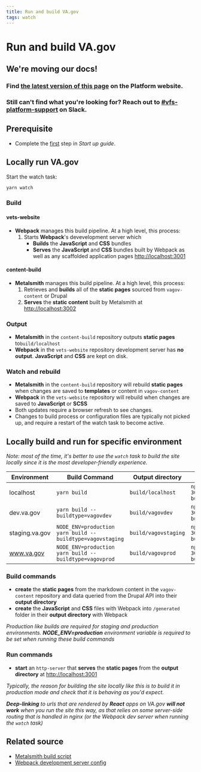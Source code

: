 ```yaml
---
title: Run and build VA.gov
tags: watch
---
```


# Run and build VA.gov

<div class="deprecation-message">
    <h2>We're moving our docs!</h2>
    <h3>Find <a href="https://depo-platform-documentation.scrollhelp.site/developer-docs/Running-VA.gov-locally.1844248620.html">the latest version of this page</a> on the Platform website.</h3>
    <h3>Still can't find what you're looking for? Reach out to <a href="https://dsva.slack.com/archives/CBU0KDSB1">#vfs-platform-support</a> on Slack.</h3>
</div>

## Prerequisite

- Complete the [first](/getting-started) step in *Start up guide*.

## Locally run VA.gov

Start the watch task:
```bash
yarn watch
```
### Build

#### vets-website
  - **Webpack** manages this build pipeline. At a high level, this process:
    1. Starts **Webpack**'s devevelopment server which
       - **Builds** the **JavaScript** and **CSS** bundles
       - **Serves** the **JavaScript** and **CSS** bundles built by Webpack as well as any scaffolded application pages [http://localhost:3001](http://localhost:3001)

#### content-build
  - **Metalsmith** manages this build pipeline. At a high level, this process:
    1. Retrieves and **builds** all of the **static pages** sourced from `vagov-content` or Drupal
    2. **Serves** the **static content** built by Metalsmith at [http://localhost:3002](http://localhost:3002)

### Output
  - **Metalsmith** in the `content-build` repository outputs **static pages** to`build/localhost`
  - **Webpack** in the `vets-website` repository development server has **no output**. **JavaScript** and **CSS** are kept on disk.

### Watch and rebuild
  - **Metalsmith** in the `content-build` repository will rebuild **static pages** when changes are saved to **templates** or content in `vagov-content`
  - **Webpack** in the `vets-website` repository will rebuild when changes are saved to **JavaScript** or **SCSS**
  - Both updates require a browser refresh to see changes.
  - Changes to build process or configuration files are typically not picked up, and require a restart of the watch task to become active.

## Locally build and run for specific environment

_Note: most of the time, it's better to use the `watch` task to build the site locally since it is the most developer-friendly experience._

| Environment | Build Command | Output directory | Run Command |
| --- | --- | --- | ---|
| localhost | `yarn build` | `build/localhost` | `npx http-server -p 3001 build/localhost` |
| dev.va.gov | `yarn build --buildtype=vagovdev` | `build/vagovdev` | `npx http-server -p 3001 build/vagovdev` |
| staging.va.gov | `NODE_ENV=production yarn build --buildtype=vagovstaging` | `build/vagovstaging` | `npx http-server -p 3001 build/vagovstaging` |
| www.va.gov | `NODE_ENV=production yarn build --buildtype=vagovprod` | `build/vagovprod` | `npx http-server -p 3001 build/vagovprod` |

### Build commands
- **create** the **static pages** from the markdown content in the `vagov-content` repository and data queried from the Drupal API into their **output directory**
- **create** the **JavaScript** and **CSS** files with Webpack into `/generated` folder in their **output directory** with Webpack

_Production like builds are required for staging and production environments. **NODE_ENV=production** environment variable is required to be set when running these build commands_

### Run commands
- **start** an `http-server` that **serves** the **static pages** from the **output directory** at [http://localhost:3001](https://localhost:3001)

_Typically, the reason for building the site locally like this is to build it in production mode and check that it is behaving as you'd expect._

_**Deep-linking** to urls that are rendered by **React** apps on VA.gov **will not work** when you run the site this way, as that relies on some server-side routing that is handled in nginx (or the Webpack dev server when running the `watch` task)_

## Related source
- [Metalsmith build script](https://github.com/department-of-veterans-affairs/content-build/tree/master/src/site/stages/build)
- [Webpack development server config](https://github.com/department-of-veterans-affairs/vets-website/blob/main/config/webpack.dev.config.js)

